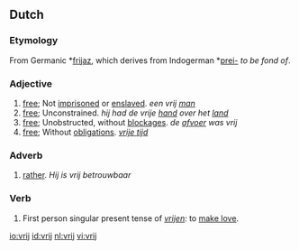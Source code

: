 ==Dutch==

===Etymology===
From Germanic *[[frijaz]], which derives from Indogerman *[[prei-]] ''to be fond of''.

===Adjective===
# [[free]]; Not [[imprisoned]] or [[enslaved]]. ''een vrij [[man]]''
# [[free]]; Unconstrained. ''hij had de vrije [[hand]] over het [[land]]''
# [[free]]; Unobstructed, without [[blockage|blockages]]. ''de [[afvoer]] was vrij''
# [[free]]; Without [[obligation]]s. ''[[vrije tijd]]''

===Adverb===
# [[rather]]. ''Hij is vrij betrouwbaar''

===Verb===
# First person singular present tense of ''[[vrijen]]:'' to [[make love]].

[[io:vrij]]
[[id:vrij]]
[[nl:vrij]]
[[vi:vrij]]